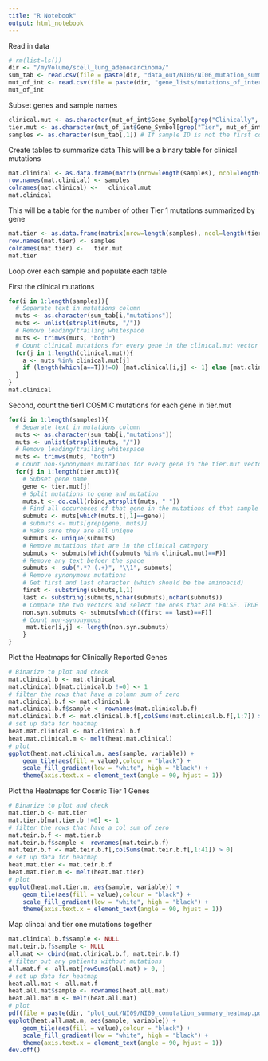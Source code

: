 ```yaml
---
title: "R Notebook"
output: html_notebook
---
```


Read in data
```r
# rm(list=ls())
dir <- "/myVolume/scell_lung_adenocarcinoma/"
sum_tab <- read.csv(file = paste(dir, "data_out/NI06/NI06_mutation_summary_table.csv", sep = ""))
mut_of_int <- read.csv(file = paste(dir, "gene_lists/mutations_of_interest.csv", sep = ""))
mut_of_int
```

Subset genes and sample names
```r
clinical.mut <- as.character(mut_of_int$Gene_Symbol[grep("Clinically", mut_of_int$Gene_Source)])
tier.mut <- as.character(mut_of_int$Gene_Symbol[grep("Tier", mut_of_int$Gene_Source)])
samples <- as.character(sum_tab[,1]) # If sample ID is not the first column than this wont work.. )
```


Create tables to summarize data 
This will be a binary table for clinical mutations
```r
mat.clinical <- as.data.frame(matrix(nrow=length(samples), ncol=length(clinical.mut)))
row.names(mat.clinical) <- samples
colnames(mat.clinical) <-   clinical.mut
mat.clinical
```

This will be a table for the number of other Tier 1 mutations summarized by gene
```r
mat.tier <- as.data.frame(matrix(nrow=length(samples), ncol=length(tier.mut)))
row.names(mat.tier) <- samples
colnames(mat.tier) <-   tier.mut 
mat.tier
```


Loop over each sample and populate each table 

First the clinical mutations 
```r
for(i in 1:length(samples)){
  # Separate text in mutations column 
  muts <- as.character(sum_tab[i,"mutations"])
  muts <- unlist(strsplit(muts, "/"))
  # Remove leading/trailing whitespace
  muts <- trimws(muts, "both")
  # Count clinical mutations for every gene in the clinical.mut vector
  for(j in 1:length(clinical.mut)){
    a <- muts %in% clinical.mut[j]
    if (length(which(a==T))!=0) {mat.clinical[i,j] <- 1} else {mat.clinical[i,j] <- 0}
  }
}
mat.clinical
```

Second, count the tier1 COSMIC mutations for each gene in tier.mut
```r
for(i in 1:length(samples)){
  # Separate text in mutations column 
  muts <- as.character(sum_tab[i,"mutations"])
  muts <- unlist(strsplit(muts, "/"))
  # Remove leading/trailing whitespace
  muts <- trimws(muts, "both")
  # Count non-synonymous mutations for every gene in the tier.mut vector
  for(j in 1:length(tier.mut)){
    # Subset gene name 
    gene <- tier.mut[j]
    # Split mutations to gene and mutation 
    muts.t <- do.call(rbind,strsplit(muts, " "))
    # Find all occurences of that gene in the mutations of that sample 
    submuts <- muts[which(muts.t[,1]==gene)]
    # submuts <- muts[grep(gene, muts)]
    # Make sure they are all unique
    submuts <- unique(submuts)
    # Remove mutations that are in the clinical category 
    submuts <- submuts[which((submuts %in% clinical.mut)==F)]
    # Remove any text befoer the space 
    submuts <- sub(".*? (.+)", "\\1", submuts)
    # Remove synonymous mutations 
    # Get first and last character (which should be the aminoacid)
    first <- substring(submuts,1,1)
    last <- substring(submuts,nchar(submuts),nchar(submuts))
    # Compare the two vectors and select the ones that are FALSE. TRUE are synonymous
    non.syn.submuts <- submuts[which((first == last)==F)]
    # Count non-synonymous
     mat.tier[i,j] <- length(non.syn.submuts)
    }
}
```

Plot the Heatmaps for Clinically Reported Genes
```r
# Binarize to plot and check 
mat.clinical.b <- mat.clinical
mat.clinical.b[mat.clinical.b !=0] <- 1
# filter the rows that have a column sum of zero
mat.clinical.b.f <- mat.clinical.b
mat.clinical.b.f$sample <- rownames(mat.clinical.b.f)
mat.clinical.b.f <- mat.clinical.b.f[,colSums(mat.clinical.b.f[,1:7]) > 0]
# set up data for heatmap
heat.mat.clinical <- mat.clinical.b.f
heat.mat.clinical.m <- melt(heat.mat.clinical)
# plot
ggplot(heat.mat.clinical.m, aes(sample, variable)) +
    geom_tile(aes(fill = value),colour = "black") + 
    scale_fill_gradient(low = "white", high = "black") +
    theme(axis.text.x = element_text(angle = 90, hjust = 1))
```

Plot the Heatmaps for Cosmic Tier 1 Genes
```r
# Binarize to plot and check 
mat.tier.b <- mat.tier
mat.tier.b[mat.tier.b !=0] <- 1
# filter the rows that have a col sum of zero
mat.teir.b.f <- mat.tier.b
mat.teir.b.f$sample <- rownames(mat.teir.b.f)
mat.teir.b.f <- mat.teir.b.f[,colSums(mat.teir.b.f[,1:41]) > 0]
# set up data for heatmap
heat.mat.tier <- mat.teir.b.f
heat.mat.tier.m <- melt(heat.mat.tier)
# plot
ggplot(heat.mat.tier.m, aes(sample, variable)) +
    geom_tile(aes(fill = value),colour = "black") + 
    scale_fill_gradient(low = "white", high = "black") +
    theme(axis.text.x = element_text(angle = 90, hjust = 1))
```

Map clincal and tier one mutations together
```r
mat.clinical.b.f$sample <- NULL
mat.teir.b.f$sample <- NULL
all.mat <- cbind(mat.clinical.b.f, mat.teir.b.f)
# filter out any patients without mutations
all.mat.f <- all.mat[rowSums(all.mat) > 0, ]
# set up data for heatmap
heat.all.mat <- all.mat.f
heat.all.mat$sample <- rownames(heat.all.mat)
heat.all.mat.m <- melt(heat.all.mat)
# plot
pdf(file = paste(dir, "plot_out/NI09/NI09_comutation_summary_heatmap.pdf", sep = ""))
ggplot(heat.all.mat.m, aes(sample, variable)) +
    geom_tile(aes(fill = value),colour = "black") + 
    scale_fill_gradient(low = "white", high = "black") +
    theme(axis.text.x = element_text(angle = 90, hjust = 1))
dev.off()
```


